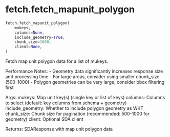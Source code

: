 # fetch.fetch_mapunit_polygon { #soildb.fetch.fetch_mapunit_polygon }

```python
fetch.fetch_mapunit_polygon(
    mukeys,
    columns=None,
    include_geometry=True,
    chunk_size=1000,
    client=None,
)
```

Fetch map unit polygon data for a list of mukeys.

Performance Notes:
- Geometry data significantly increases response size and processing time
- For large areas, consider using smaller chunk_size (500-1000)
- Polygon geometries can be very large; consider bbox filtering first

Args:
    mukeys: Map unit key(s) (single key or list of keys)
    columns: Columns to select (default: key columns from schema + geometry)
    include_geometry: Whether to include polygon geometry as WKT
    chunk_size: Chunk size for pagination (recommended: 500-1000 for geometry)
    client: Optional SDA client

Returns:
    SDAResponse with map unit polygon data